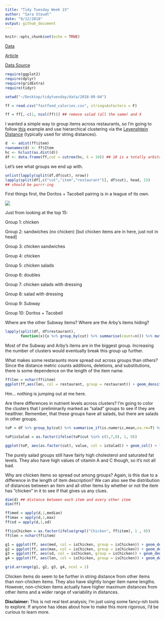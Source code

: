 ```yaml
---
title: "Tidy Tuesday Week 23"
author: "Sara Stoudt"
date: "9/12/2018"
output: github_document
---
```


```r
knitr::opts_chunk$set(echo = TRUE)
```

[Data](https://github.com/rfordatascience/tidytuesday/tree/master/data/2018-09-04) 

[Article](https://fastfoodnutrition.org/) 

[Data Source](https://www.franchiseopportunities.com/blog/general-franchise-information/fast-food-calorie-comparison-charts)


```r
require(ggplot2)
require(dplyr)
require(gridExtra)
require(tidyr)

setwd("~/Desktop/tidytuesday/data/2018-09-04")

ff = read.csv("fastfood_calories.csv", stringsAsFactors = F)

ff = ff[,-c(1, ncol(ff))] ## remove salad (all the same) and X
```

I wanted a simple way to group items across restaurants, so I'm going to follow [this]( https://stackoverflow.com/questions/21511801/text-clustering-with-levenshtein-distances) example and use hierarchical clustering via the [Levenshtein Distance](https://en.wikipedia.org/wiki/Levenshtein_distance) (typically used for string distances).

```r
d  <- adist(ff$item) 
rownames(d) <- ff$Item
hc <- hclust(as.dist(d))
df <- data.frame(ff,cut = cutree(hc, k = 10)) ## 10 is a totally arbitrary choice
```

Let's see what groups we end up with.

```r
unlist(lapply(split(df,df$cut), nrow))
lapply(split(df[,c("cut","item","restaurant")], df$cut), head, 15)
## should be purrr-ing
```

First things first, the Doritos + Tacobell pairing is in a league of its own. 

![](https://media.giphy.com/media/xGR4QD7ncz9QY/giphy.gif)

Just from looking at the top 15:

Group 1: chicken

Group 2: sandwiches (no chicken) [but chicken items are in here, just not in head]

Group 3: chicken sandwiches

Group 4: chicken

Group 5: chicken salads

Group 6: doubles

Group 7: chicken salads with dressing 

Group 8: salad with dressing

Group 9: Subway 

Group 10: Doritos + Tacobell

Where are the other Subway items? Where are the Arby's items hiding?

```r
lapply(split(df, df$restaurant), 
       function(x){x %>% group_by(cut) %>% summarise(count=n()) %>% mutate(prop = count/sum(count))})
```

Most of the Subway and Arby's items are in the biggest group. Increasing the number of clusters would eventually break this group up further.

What makes some restaraunts more spread out across groups than others? Since the distance metric counts additions, deletions, and substitutions, there is some dependence on the length of the item name.

```r
ff$len = nchar(ff$item)
ggplot(ff,aes(len, col = restaurant, group = restaurant)) + geom_density()
```

Hm... nothing is jumping out at me here. 

Are there differences in nutrient levels across clusters? I'm going to color the clusters that I preliminarily marked as "salad" groups to see if they are healthier. Remember, that these groups have all salads, but there are salads in other groups.


```r
toP = df %>% group_by(cut) %>% summarise_if(is.numeric,mean,na.rm=T) %>% gather(nutrient,value,-cut)

toP$isSalad = as.factor(ifelse(toP$cut %in% c(5,7,8), 1, 0))

ggplot(toP, aes(as.factor(cut), value, col = isSalad)) + geom_col() + facet_wrap(~nutrient,scales="free_y") + xlab("cluster") + ylab("mean value")
```

The purely salad groups still have fairly high cholesterol and saturated fat levels. They also have high values of vitamin A and C though, so it's not all bad. 


Why are chicken items so spread out among groups? Again, is this due to a difference in the length of item description? We can also see the distribution of distances between an item and all other items by whether or not the item has "chicken" in it to see if that gives us any clues. 

```r
dim(d) ## distance between each item and every other item
dim(ff)

ff$med = apply(d,1,median)
ff$max = apply(d,1,max)
ff$sd = apply(d,1,sd)

ff$isChicken = as.factor(ifelse(grepl("Chicken", ff$item), 1 , 0))
ff$len = nchar(ff$item)

g1 = ggplot(ff, aes(med, col = isChicken, group = isChicken)) + geom_density() + xlab("median string distance between other items")
g2 = ggplot(ff, aes(max, col = isChicken, group = isChicken)) + geom_density() + xlab("max string distance between other items")
g3 = ggplot(ff, aes(sd, col = isChicken, group = isChicken)) + geom_density() + xlab("sd string distance between other items")
g4 = ggplot(ff, aes(len, col = isChicken, group = isChicken)) + geom_density() + xlab("length of item name")

grid.arrange(g1, g2, g3, g4, ncol = 2)
```

Chicken items do seem to be further in string distance from other items than non-chicken items. They also have slightly longer item name lengths. However, non-chicken items actually have higher maximum distances from other items and a wider range of variability in distances.



**Disclaimer:** This is not real text analysis; I'm just using some fancy-ish tools to explore. If anyone has ideas about how to make this more rigorous, I'd be curious to learn more.





